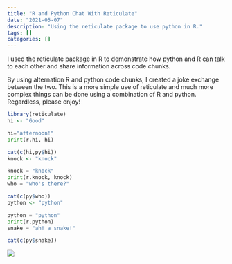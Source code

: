 ```yaml
---
title: "R and Python Chat With Reticulate"
date: "2021-05-07"
description: "Using the reticulate package to use python in R."
tags: []
categories: []
---
```


I used the reticulate package in R to demonstrate how python and R can talk to each other and share information across code chunks.

By using alternation R and python code chunks, I created a joke exchange between the two. This is a more simple use of reticulate and much more complex things can be done using a combination of R and python. Regardless, please enjoy!

```R
library(reticulate)
hi <- "Good"
```

```python
hi="afternoon!"
print(r.hi, hi)
```

```R
cat(c(hi,py$hi))
knock <- "knock"
```
```python
knock = "knock"
print(r.knock, knock)
who = "who's there?"
```

```R
cat(c(py$who))
python <- "python"
```

```python
python = "python"
print(r.python)
snake = "ah! a snake!"
```

```R
cat(c(py$snake))
```

![](/img/snake.jpg)